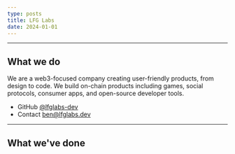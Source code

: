 ```yaml
---
type: posts
title: LFG Labs
date: 2024-01-01
---
```


---

## What we do

We are a web3-focused company creating user-friendly products, from design
to code. We build on-chain products including games, social protocols, consumer apps, and open-source developer tools.

- GitHub [@lfglabs-dev](https://github.com/lfglabs-dev)
- Contact ben@lfglabs.dev

---

## What we've done
